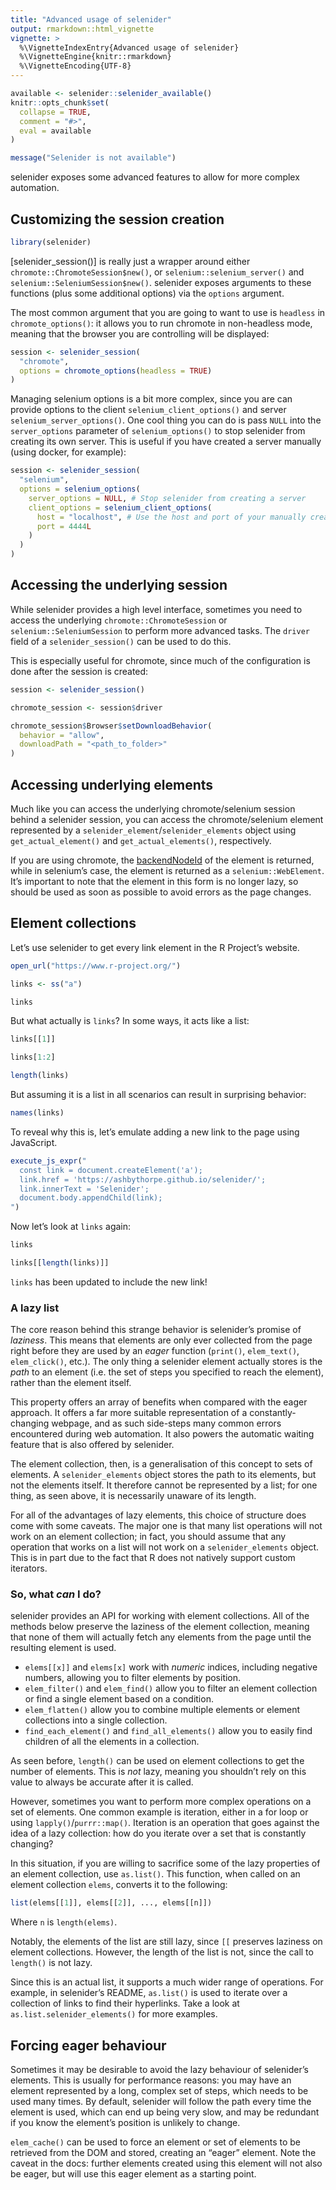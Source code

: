 ```yaml
---
title: "Advanced usage of selenider"
output: rmarkdown::html_vignette
vignette: >
  %\VignetteIndexEntry{Advanced usage of selenider}
  %\VignetteEngine{knitr::rmarkdown}
  %\VignetteEncoding{UTF-8}
---
```


```r
available <- selenider::selenider_available()
knitr::opts_chunk$set(
  collapse = TRUE,
  comment = "#>",
  eval = available
)
```
```r
message("Selenider is not available")
```
selenider exposes some advanced features to allow for more complex automation.

## Customizing the session creation

```r
library(selenider)
```

[selenider_session()] is really just a wrapper around either
`chromote::ChromoteSession$new()`, or `selenium::selenium_server()` and
`selenium::SeleniumSession$new()`. selenider exposes arguments to these
functions (plus some additional options) via the `options` argument.

The most common argument that you are going to want to use is `headless` in
`chromote_options()`: it allows you to run chromote in non-headless mode,
meaning that the browser you are controlling will be displayed:

```r
session <- selenider_session(
  "chromote",
  options = chromote_options(headless = TRUE)
)
```

Managing selenium options is a bit more complex, since you are can provide
options to the client `selenium_client_options()` and server
`selenium_server_options()`. One cool thing you can do is pass `NULL` into
the `server_options` parameter of `selenium_options()` to stop selenider
from creating its own server. This is useful if you have created a server
manually (using docker, for example):

```r
session <- selenider_session(
  "selenium",
  options = selenium_options(
    server_options = NULL, # Stop selenider from creating a server
    client_options = selenium_client_options(
      host = "localhost", # Use the host and port of your manually created server
      port = 4444L
    )
  )
)
```

## Accessing the underlying session

While selenider provides a high level interface, sometimes you need to access
the underlying `chromote::ChromoteSession` or `selenium::SeleniumSession` to
perform more advanced tasks. The `driver` field of a `selenider_session()`
can be used to do this.

This is especially useful for chromote, since much of the configuration is
done after the session is created:

```r
session <- selenider_session()

chromote_session <- session$driver

chromote_session$Browser$setDownloadBehavior(
  behavior = "allow",
  downloadPath = "<path_to_folder>"
)
```

## Accessing underlying elements

Much like you can access the underlying chromote/selenium session behind a
selenider session, you can access the chromote/selenium element represented by
a `selenider_element`/`selenider_elements` object using `get_actual_element()`
and `get_actual_elements()`, respectively.

If you are using chromote, the [backendNodeId](https://chromedevtools.github.io/devtools-protocol/tot/DOM/#type-BackendNodeId)
of the element is returned, while in selenium's case, the element is returned
as a `selenium::WebElement`. It's important to note that the element in this
form is no longer lazy, so should be used as soon as possible to avoid errors
as the page changes.

## Element collections

Let's use selenider to get every link element in the R Project's website.

```r
open_url("https://www.r-project.org/")

links <- ss("a")

links
```

But what actually is `links`? In some ways, it acts like a list:

```r
links[[1]]

links[1:2]

length(links)
```

But assuming it is a list in all scenarios can result in surprising behavior:

```r
names(links)
```

To reveal why this is, let's emulate adding a new link to the page using
JavaScript.

```r
execute_js_expr("
  const link = document.createElement('a');
  link.href = 'https://ashbythorpe.github.io/selenider/';
  link.innerText = 'Selenider';
  document.body.appendChild(link);
")
```

Now let's look at `links` again:

```r
links

links[[length(links)]]
```

`links` has been updated to include the new link!

### A lazy list

The core reason behind this strange behavior is selenider's promise of
*laziness*. This means that elements are only ever collected from the page right
before they are used by an *eager* function (`print()`, `elem_text()`,
`elem_click()`, etc.). The only thing a selenider element actually stores is
the *path* to an element (i.e. the set of steps you specified to reach the
element), rather than the element itself.

This property offers an array of benefits when compared with the eager approach.
It offers a far more suitable representation of a constantly-changing webpage,
and as such side-steps many common errors encountered during web automation.
It also powers the automatic waiting feature that is also offered by selenider.

The element collection, then, is a generalisation of this concept to sets of
elements. A `selenider_elements` object stores the path to its elements, but
not the elements itself. It therefore cannot be represented by a list; for one
thing, as seen above, it is necessarily unaware of its length.

For all of the advantages of lazy elements, this choice of structure does come
with some caveats. The major one is that many list operations will not work on
an element collection; in fact, you should assume that any operation that works
on a list will not work on a `selenider_elements` object. This is in part due
to the fact that R does not natively support custom iterators.

### So, what *can* I do?
selenider provides an API for working with element collections. All of the
methods below preserve the laziness of the element collection, meaning that
none of them will actually fetch any elements from the page until the resulting
element is used.

* `elems[[x]]` and `elems[x]` work with *numeric* indices, including negative
  numbers, allowing you to filter elements by position.
* `elem_filter()` and `elem_find()` allow you to filter an element collection
  or find a single element based on a condition.
* `elem_flatten()` allow you to combine multiple elements or element collections
  into a single collection.
* `find_each_element()` and `find_all_elements()` allow you to easily find
  children of all the elements in a collection.

As seen before, `length()` can be used on element collections to get the number
of elements. This is *not* lazy, meaning you shouldn't rely on this value to
always be accurate after it is called.

However, sometimes you want to perform more complex operations on a set of
elements. One common example is iteration, either in a for loop or using
`lapply()`/`purrr::map()`. Iteration is an operation that goes against the idea
of a lazy collection: how do you iterate over a set that is constantly changing?

In this situation, if you are willing to sacrifice some of the lazy properties
of an element collection, use `as.list()`. This function, when called on an
element collection `elems`, converts it to the following:

```r
list(elems[[1]], elems[[2]], ..., elems[[n]])
```

Where `n` is `length(elems)`.

Notably, the elements of the list are still lazy, since `[[` preserves laziness
on element collections. However, the length of the list is not, since the call
to `length()` is not lazy.

Since this is an actual list, it supports a much wider range of operations.
For example, in selenider's README, `as.list()` is used to iterate over a
collection of links to find their hyperlinks. Take a look at
`as.list.selenider_elements()` for more examples.

## Forcing eager behaviour

Sometimes it may be desirable to avoid the lazy behaviour of selenider's
elements. This is usually for performance reasons: you may have an element
represented by a long, complex set of steps, which needs to be used many times.
By default, selenider will follow the path every time the element is used,
which can end up being very slow, and may be redundant if you know the element's
position is unlikely to change.

`elem_cache()` can be used to force an element or set of elements to be
retrieved from the DOM and stored, creating an "eager" element. Note the caveat
in the docs: further elements created using this element will not also be
eager, but will use this eager element as a starting point.
